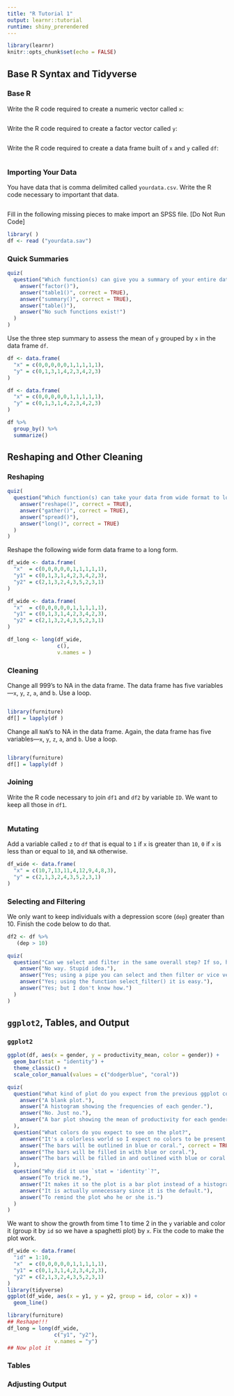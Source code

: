 ```yaml
---
title: "R Tutorial 1"
output: learnr::tutorial
runtime: shiny_prerendered
---
```


```r
library(learnr)
knitr::opts_chunk$set(echo = FALSE)
```

## Base R Syntax and Tidyverse
### Base R

Write the R code required to create a numeric vector called `x`:
```r

```

Write the R code required to create a factor vector called `y`:
```r

```

Write the R code required to create a data frame built of `x` and `y` called `df`:
```r

```


### Importing Your Data

You have data that is comma delimited called `yourdata.csv`. Write the R code necessary to important that data.
```r

```

Fill in the following missing pieces to make import an SPSS file. [Do Not Run Code]
```r
library( )
df <- read ("yourdata.sav")
```

### Quick Summaries

```r
quiz(
  question("Which function(s) can give you a summary of your entire data frame?",
    answer("factor()"),
    answer("table1()", correct = TRUE),
    answer("summary()", correct = TRUE),
    answer("table()"),
    answer("No such functions exist!")
  )
)
```

Use the three step summary to assess the mean of `y` grouped by `x` in the data frame `df`.
```r
df <- data.frame(
  "x" = c(0,0,0,0,0,1,1,1,1,1),
  "y" = c(0,1,3,1,4,2,3,4,2,3)
)


```

```r
df <- data.frame(
  "x" = c(0,0,0,0,0,1,1,1,1,1),
  "y" = c(0,1,3,1,4,2,3,4,2,3)
)

df %>%
  group_by() %>%
  summarize()
```


## Reshaping and Other Cleaning

### Reshaping
```r
quiz(
  question("Which function(s) can take your data from wide format to long format?",
    answer("reshape()", correct = TRUE),
    answer("gather()", correct = TRUE),
    answer("spread()"),
    answer("long()", correct = TRUE)
  )
)
```

Reshape the following wide form data frame to a long form.
```r
df_wide <- data.frame(
  "x"  = c(0,0,0,0,0,1,1,1,1,1),
  "y1" = c(0,1,3,1,4,2,3,4,2,3),
  "y2" = c(2,1,3,2,4,3,5,2,3,1)
)


```

```r
df_wide <- data.frame(
  "x"  = c(0,0,0,0,0,1,1,1,1,1),
  "y1" = c(0,1,3,1,4,2,3,4,2,3),
  "y2" = c(2,1,3,2,4,3,5,2,3,1)
)

df_long <- long(df_wide,
                c(),
                v.names = )
```

### Cleaning

Change all 999's to NA in the data frame. The data frame has five variables---`x`, `y`, `z`, `a`, and `b`. Use a loop.
```r

```
```r
library(furniture)
df[] = lapply(df )
```

Change all `NaN`'s to NA in the data frame. Again, the data frame has five variables---`x`, `y`, `z`, `a`, and `b`. Use a loop.
```r

```
```r
library(furniture)
df[] = lapply(df )
```

### Joining
Write the R code necessary to join `df1` and `df2` by variable `ID`. We want to keep all those in `df1`.
```r

```

### Mutating

Add a variable called `z` to `df` that is equal to `1` if `x` is greater than `10`, `0` if `x` is less than or equal to `10`, and `NA` otherwise.
```r
df_wide <- data.frame(
  "x" = c(10,7,13,11,4,12,9,4,8,3),
  "y" = c(2,1,3,2,4,3,5,2,3,1)
)


```

### Selecting and Filtering

We only want to keep individuals with a depression score (`dep`) greater than 10. Finish the code below to do that.
```r
df2 <- df %>%
   (dep > 10)
```

```r
quiz(
  question("Can we select and filter in the same overall step? If so, how?",
    answer("No way. Stupid idea."),
    answer("Yes; using a pipe you can select and then filter or vice versa.", correct = TRUE),
    answer("Yes; using the function select_filter() it is easy."),
    answer("Yes; but I don't know how.")
  )
)
```


## `ggplot2`, Tables, and Output

### `ggplot2`
```r
ggplot(df, aes(x = gender, y = productivity_mean, color = gender)) +
  geom_bar(stat = "identity") +
  theme_classic() +
  scale_color_manual(values = c("dodgerblue", "coral"))
```

```r
quiz(
  question("What kind of plot do you expect from the previous ggplot code?",
    answer("A blank plot."),
    answer("A histogram showing the frequencies of each gender."),
    answer("No. Just no."),
    answer("A bar plot showing the mean of productivity for each gender.", correct = TRUE)
  ),
  question("What colors do you expect to see on the plot?",
    answer("It's a colorless world so I expect no colors to be present."),
    answer("The bars will be outlined in blue or coral.", correct = TRUE),
    answer("The bars will be filled in with blue or coral."),
    answer("The bars will be filled in and outlined with blue or coral.")
  ),
  question("Why did it use `stat = 'identity'`?",
    answer("To trick me."),
    answer("It makes it so the plot is a bar plot instead of a histogram.", correct = TRUE),
    answer("It is actually unnecessary since it is the default."),
    answer("To remind the plot who he or she is.")
  )
)
```

We want to show the growth from time 1 to time 2 in the `y` variable and color it (group it by `id` so we have a spaghetti plot) by `x`. Fix the code to make the plot work.
```r
df_wide <- data.frame(
  "id" = 1:10,
  "x"  = c(0,0,0,0,0,1,1,1,1,1),
  "y1" = c(0,1,3,1,4,2,3,4,2,3),
  "y2" = c(2,1,3,2,4,3,5,2,3,1)
)
library(tidyverse)
ggplot(df_wide, aes(x = y1, y = y2, group = id, color = x)) +
  geom_line()
```
```r
library(furniture)
## Reshape!!!
df_long = long(df_wide,
               c("y1", "y2"),
               v.names = "y")
## Now plot it
```

### Tables




### Adjusting Output















